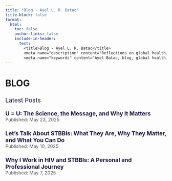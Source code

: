 ```yaml
---
title: "Blog - Ayel L. R. Batac"
title-block: false
format:
  html:
    toc: false
    anchor-links: false
    include-in-header: 
      text: |
        <title>Blog - Ayel L. R. Batac</title>
        <meta name="description" content="Reflections on global health, infectious diseases, and knowledge translation in public health research." />
        <meta name="keywords" content="Ayel Batac, blog, global health, public health, infectious diseases, HIV, STBBIs, knowledge translation, health equity, epidemiologist, science communication, Canada, Philippines" />
---
```


# BLOG

<p style="color: #1B153E; font-size: 1.2rem; margin-top: 1.5rem;">Latest Posts</p>

<ul style="list-style: none; padding: 0; margin-top: 1rem;">

  <!-- Blog Post 3 (Most Recent) -->
  <li style="margin-bottom: 1.5rem;">
    <a href="u-equals-u.qmd" style="color: #1B153E; font-size: 1.1rem; font-weight: bold; text-decoration: none;" 
       onmouseover="this.style.color='#DE2221'" 
       onmouseout="this.style.color='#1B153E'">
      U = U: The Science, the Message, and Why It Matters
    </a>
    <div style="font-size: 0.9rem; color: #555;">Published: May 23, 2025</div>
  </li>

  <!-- Blog Post 2 -->
  <li style="margin-bottom: 1.5rem;">
    <a href="stbbi-talk.qmd" style="color: #1B153E; font-size: 1.1rem; font-weight: bold; text-decoration: none;" 
       onmouseover="this.style.color='#DE2221'" 
       onmouseout="this.style.color='#1B153E'">
      Let’s Talk About STBBIs: What They Are, Why They Matter, and What You Can Do
    </a>
    <div style="font-size: 0.9rem; color: #555;">Published: May 10, 2025</div>
  </li>

  <!-- Blog Post 1 -->
  <li style="margin-bottom: 1.5rem;">
    <a href="why-i-work-in-hiv.qmd" style="color: #1B153E; font-size: 1.1rem; font-weight: bold; text-decoration: none;" 
       onmouseover="this.style.color='#DE2221'" 
       onmouseout="this.style.color='#1B153E'">
      Why I Work in HIV and STBBIs: A Personal and Professional Journey
    </a>
    <div style="font-size: 0.9rem; color: #555;">Published: May 7, 2025</div>
  </li>

</ul>

